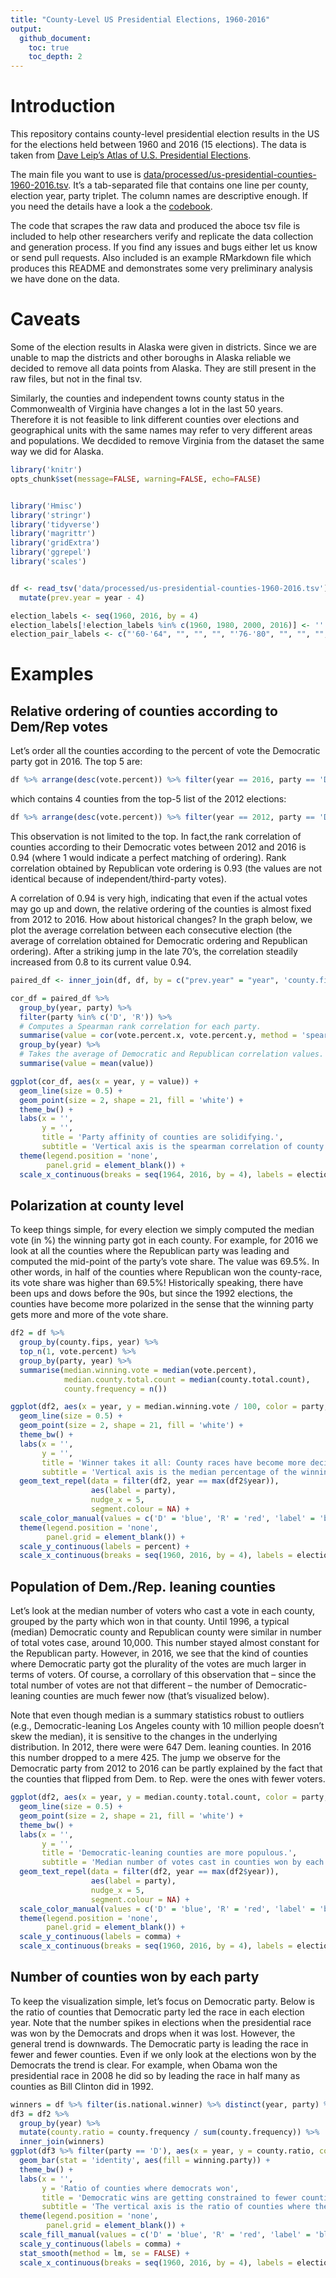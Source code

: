 ```yaml
---
title: "County-Level US Presidential Elections, 1960-2016"
output: 
  github_document:
    toc: true
    toc_depth: 2
---
```


# Introduction

This repository contains county-level presidential election results in the US for the elections held between 1960 and 2016 (15 elections). The data is taken from [Dave Leip's Atlas of U.S. Presidential Elections](http://uselectionatlas.org/).

The main file you want to use is [data/processed/us-presidential-counties-1960-2016.tsv](data/processed/us-presidential-counties-1960-2016.tsv). It's a tab-separated file that contains one line per county, election year, party triplet. The column names are descriptive enough. If you need the details have a look a the [codebook](codebook.txt).

The code that scrapes the raw data and produced the aboce tsv file is included to help other researchers verify and replicate the data collection and generation process. If you find any issues and bugs either let us know or send pull requests. Also included is an example RMarkdown file which produces this README and demonstrates some very preliminary analysis we have done on the data.

# Caveats

Some of the election results in Alaska were given in districts. Since we are unable to map the districts and other boroughs in Alaska reliable we decided to remove all data points from Alaska. They are still present in the raw files, but not in the final tsv.

Similarly, the counties and independent towns county status in the Commonwealth of Virginia have changes a lot in the last 50 years. Therefore it is not feasible to link different counties over elections and geographical units with the same names may refer to very different areas and populations. We decdided to remove Virginia from the dataset the same way we did for Alaska.


```r
library('knitr')
opts_chunk$set(message=FALSE, warning=FALSE, echo=FALSE)


library('Hmisc')
library('stringr')
library('tidyverse')
library('magrittr')
library('gridExtra')
library('ggrepel')
library('scales')


df <- read_tsv('data/processed/us-presidential-counties-1960-2016.tsv') %>%
  mutate(prev.year = year - 4)

election_labels <- seq(1960, 2016, by = 4)
election_labels[!election_labels %in% c(1960, 1980, 2000, 2016)] <- ''
election_pair_labels <- c("'60-'64", "", "", "", "'76-'80", "", "", "", "", "'96-'00", "", "", "", "'12-'16")
```

# Examples

## Relative ordering of counties according to Dem/Rep votes

Let's order all the counties according to the percent of vote the Democratic party got in 2016. The top 5 are:

```r
df %>% arrange(desc(vote.percent)) %>% filter(year == 2016, party == 'D') %>% top_n(5, vote.percent) %>% transmute(State = tools::toTitleCase(state.name), County = tools::toTitleCase(county.name), `Dem. Vote (%)` = vote.percent) %>% kable
```

which contains 4 counties from the top-5 list of the 2012 elections:

```r
df %>% arrange(desc(vote.percent)) %>% filter(year == 2012, party == 'D') %>% top_n(5, vote.percent) %>% transmute(State = tools::toTitleCase(state.name), County = tools::toTitleCase(county.name), `Dem. Vote (%)` = vote.percent) %>% kable
```

This observation is not limited to the top. In fact,the rank correlation of counties according to their Democratic votes between 2012 and 2016 is 0.94 (where 1 would indicate a perfect matching of ordering). Rank correlation obtained by Republican vote ordering is 0.93 (the values are not identical because of independent/third-party votes).

A correlation of 0.94 is very high, indicating that even if the actual votes may go up and down, the relative ordering of the counties is almost fixed from 2012 to 2016. How about historical changes? In the graph below, we plot the average correlation between each consecutive election (the average of correlation obtained for Democratic ordering and Republican ordering). After a striking jump in the late 70's, the correlation steadily increased from 0.8 to its current value 0.94.


```r
paired_df <- inner_join(df, df, by = c("prev.year" = "year", 'county.fips', 'party')) 

cor_df = paired_df %>%  
  group_by(year, party) %>%
  filter(party %in% c('D', 'R')) %>%
  # Computes a Spearman rank correlation for each party.
  summarise(value = cor(vote.percent.x, vote.percent.y, method = 'spearman')) %>%
  group_by(year) %>%
  # Takes the average of Democratic and Republican correlation values.
  summarise(value = mean(value)) 

ggplot(cor_df, aes(x = year, y = value)) +
  geom_line(size = 0.5) +
  geom_point(size = 2, shape = 21, fill = 'white') +
  theme_bw() +
  labs(x = '',
       y = '', 
       title = 'Party affinity of counties are solidifying.',
       subtitle = 'Vertical axis is the spearman correlation of county ranks between consecutive elections.\nThe ordering of counties according to their Dem/Rep vote have become almost fixed.') +
  theme(legend.position = 'none',
        panel.grid = element_blank()) +
  scale_x_continuous(breaks = seq(1964, 2016, by = 4), labels = election_pair_labels)  
```

## Polarization at county level

To keep things simple, for every election we simply computed the median vote (in %) the winning party got in each county. For example, for 2016 we look at all the counties where the Republican party was leading and computed the mid-point of the party's vote share. The value was 69.5%. In other words, in half of the counties where Republican won the county-race, its vote share was higher than 69.5%! Historically speaking, there have been ups and dows before the 90s, but since the 1992 elections, the counties have become more polarized in the sense that the winning party gets more and more of the vote share.

```r
df2 = df %>% 
  group_by(county.fips, year) %>%
  top_n(1, vote.percent) %>%
  group_by(party, year) %>%
  summarise(median.winning.vote = median(vote.percent),
            median.county.total.count = median(county.total.count),
            county.frequency = n())

ggplot(df2, aes(x = year, y = median.winning.vote / 100, color = party, group = party)) +
  geom_line(size = 0.5) +
  geom_point(size = 2, shape = 21, fill = 'white') +
  theme_bw() +
  labs(x = '',
       y = '',
       title = 'Winner takes it all: County races have become more decisive.',
       subtitle = 'Vertical axis is the median percentage of the winning party vote in each county.\nSince the 1992 elections the median Democratic county has become even more Democratic leaning\nand the median Republican county more Republican leaning.') +
  geom_text_repel(data = filter(df2, year == max(df2$year)),
                  aes(label = party),
                  nudge_x = 5,
                  segment.colour = NA) +
  scale_color_manual(values = c('D' = 'blue', 'R' = 'red', 'label' = 'black')) +
  theme(legend.position = 'none',
        panel.grid = element_blank()) +
  scale_y_continuous(labels = percent) +
  scale_x_continuous(breaks = seq(1960, 2016, by = 4), labels = election_labels)
```

## Population of Dem./Rep. leaning counties

Let's look at the median number of voters who cast a vote in each county, grouped by the party which won in that county. Until 1996, a typical (median) Democratic county and Republican county were similar in number of total votes case, around 10,000. This number stayed almost constant for the Republican party. However, in 2016, we see that the kind of counties where Democratic party got the plurality of the votes are much larger in terms of voters. Of course, a corrollary of this observation that -- since the total number of votes are not that different -- the number of Democratic-leaning counties are much fewer now (that's visualized below).

Note that even though median is a summary statistics robust to outliers (e.g., Democratic-leaning Los Angeles county with 10 million people doesn't skew the median), it is sensitive to the changes in the underlying distribution. In 2012, there were were 647 Dem. leaning counties. In 2016 this number dropped to a mere 425. The jump we observe for the Democratic party from 2012 to 2016 can be partly explained by the fact that the counties that flipped from Dem. to Rep. were the ones with fewer voters.

```r
ggplot(df2, aes(x = year, y = median.county.total.count, color = party, group = party)) +
  geom_line(size = 0.5) +
  geom_point(size = 2, shape = 21, fill = 'white') +
  theme_bw() +
  labs(x = '',
       y = '',
       title = 'Democratic-leaning counties are more populous.',
       subtitle = 'Median number of votes cast in counties won by each party.\nDemocrats are winning in counties that have more voters.') +
  geom_text_repel(data = filter(df2, year == max(df2$year)),
                  aes(label = party),
                  nudge_x = 5,
                  segment.colour = NA) +
  scale_color_manual(values = c('D' = 'blue', 'R' = 'red', 'label' = 'black')) +
  theme(legend.position = 'none',
        panel.grid = element_blank()) +
  scale_y_continuous(labels = comma) +
  scale_x_continuous(breaks = seq(1960, 2016, by = 4), labels = election_labels)
```

## Number of counties won by each party

To keep the visualization simple, let's focus on Democratic party. Below is the ratio of counties that Democratic party led the race in each election year. Note that the number spikes in elections when the presidential race was won by the Democrats and drops when it was lost. However, the general trend is downwards. The Democratic party is leading the race in fewer and fewer counties. Even if we only look at the elections won by the Democrats the trend is clear. For example, when Obama won the presidential race in 2008 he did so by leading the race in half many as counties as Bill Clinton did in 1992.

```r
winners = df %>% filter(is.national.winner) %>% distinct(year, party) %>% rename(winning.party = party)
df3 = df2 %>%
  group_by(year) %>%
  mutate(county.ratio = county.frequency / sum(county.frequency)) %>%
  inner_join(winners)
ggplot(df3 %>% filter(party == 'D'), aes(x = year, y = county.ratio, color = party, group = party)) +
  geom_bar(stat = 'identity', aes(fill = winning.party)) +
  theme_bw() +
  labs(x = '',
       y = 'Ratio of counties where democrats won',
       title = 'Democratic wins are getting constrained to fewer counties.',
       subtitle = 'The vertical axis is the ratio of counties where the Democratic party led the presidential race.\nThe bar colors represent the party which won the presidential race that year.') +
  theme(legend.position = 'none',
        panel.grid = element_blank()) +
  scale_fill_manual(values = c('D' = 'blue', 'R' = 'red', 'label' = 'black')) +
  scale_y_continuous(labels = comma) +
  stat_smooth(method = lm, se = FALSE) +
  scale_x_continuous(breaks = seq(1960, 2016, by = 4), labels = election_labels)
```